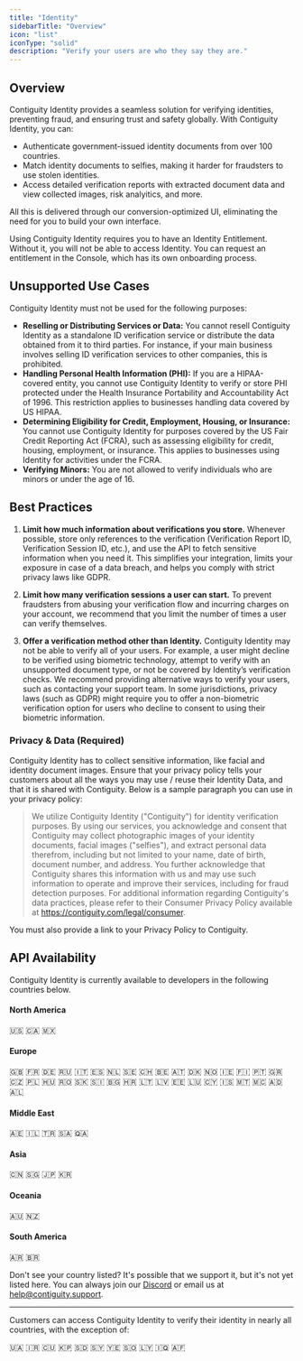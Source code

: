 ```yaml
---
title: "Identity"
sidebarTitle: "Overview"
icon: "list"
iconType: "solid"
description: "Verify your users are who they say they are."
---
```


## Overview
Contiguity Identity provides a seamless solution for verifying identities, preventing fraud, and ensuring trust and safety globally. With Contiguity Identity, you can:

- Authenticate government-issued identity documents from over 100 countries.
- Match identity documents to selfies, making it harder for fraudsters to use stolen identities.
- Access detailed verification reports with extracted document data and view collected images, risk analyitics, and more.

All this is delivered through our conversion-optimized UI, eliminating the need for you to build your own interface.

<Warning>
    Using Contiguity Identity requires you to have an Identity Entitlement. Without it, you will not be able to access Identity. You can request an entitlement in the Console, which has its own onboarding process.
</Warning>


## Unsupported Use Cases
Contiguity Identity must not be used for the following purposes:

- **Reselling or Distributing Services or Data:** You cannot resell Contiguity Identity as a standalone ID verification service or distribute the data obtained from it to third parties. For instance, if your main business involves selling ID verification services to other companies, this is prohibited.
- **Handling Personal Health Information (PHI):** If you are a HIPAA-covered entity, you cannot use Contiguity Identity to verify or store PHI protected under the Health Insurance Portability and Accountability Act of 1996. This restriction applies to businesses handling data covered by US HIPAA.
- **Determining Eligibility for Credit, Employment, Housing, or Insurance:** You cannot use Contiguity Identity for purposes covered by the US Fair Credit Reporting Act (FCRA), such as assessing eligibility for credit, housing, employment, or insurance. This applies to businesses using Identity for activities under the FCRA.
- **Verifying Minors:** You are not allowed to verify individuals who are minors or under the age of 16.

## Best Practices
1. **Limit how much information about verifications you store.**
Whenever possible, store only references to the verification (Verification Report ID, Verification Session ID, etc.), and use the API to fetch sensitive information when you need it. This simplifies your integration, limits your exposure in case of a data breach, and helps you comply with strict privacy laws like GDPR.

2. **Limit how many verification sessions a user can start.**
To prevent fraudsters from abusing your verification flow and incurring charges on your account, we recommend that you limit the number of times a user can verify themselves.

3. **Offer a verification method other than Identity.**
Contiguity Identity may not be able to verify all of your users. For example, a user might decline to be verified using biometric technology, attempt to verify with an unsupported document type, or not be covered by Identity’s verification checks. We recommend providing alternative ways to verify your users, such as contacting your support team. In some jurisdictions, privacy laws (such as GDPR) might require you to offer a non-biometric verification option for users who decline to consent to using their biometric information.

### Privacy & Data (Required)
Contiguity Identity has to collect sensitive information, like facial and identity document images. Ensure that your privacy policy tells your customers about all the ways you may use / reuse their Identity Data, and that it is shared with Contiguity. Below is a sample paragraph you can use in your privacy policy:

> We utilize Contiguity Identity ("Contiguity") for identity verification purposes. By using our services, you acknowledge and consent that Contiguity may collect photographic images of your identity documents, facial images ("selfies"), and extract personal data therefrom, including but not limited to your name, date of birth, document number, and address. You further acknowledge that Contiguity shares this information with us and may use such information to operate and improve their services, including for fraud detection purposes. For additional information regarding Contiguity's data practices, please refer to their Consumer Privacy Policy available at https://contiguity.com/legal/consumer.

You must also provide a link to your Privacy Policy to Contiguity. 

## API Availability
Contiguity Identity is currently available to developers in the following countries below.

#### North America
<Tooltip tip="United States">🇺🇸</Tooltip> <Tooltip tip="Canada">🇨🇦</Tooltip> <Tooltip tip="Mexico">🇲🇽</Tooltip>

#### Europe
<Tooltip tip="United Kingdom">🇬🇧</Tooltip> <Tooltip tip="France">🇫🇷</Tooltip> <Tooltip tip="Germany">🇩🇪</Tooltip> <Tooltip tip="Russia">🇷🇺</Tooltip> <Tooltip tip="Italy">🇮🇹</Tooltip> <Tooltip tip="Spain">🇪🇸</Tooltip> <Tooltip tip="Netherlands">🇳🇱</Tooltip> <Tooltip tip="Sweden">🇸🇪</Tooltip> <Tooltip tip="Switzerland">🇨🇭</Tooltip> <Tooltip tip="Belgium">🇧🇪</Tooltip> <Tooltip tip="Austria">🇦🇹</Tooltip> <Tooltip tip="Denmark">🇩🇰</Tooltip> <Tooltip tip="Norway">🇳🇴</Tooltip> <Tooltip tip="Ireland">🇮🇪</Tooltip> <Tooltip tip="Finland">🇫🇮</Tooltip> <Tooltip tip="Portugal">🇵🇹</Tooltip> <Tooltip tip="Greece">🇬🇷</Tooltip> <Tooltip tip="Czech Republic">🇨🇿</Tooltip> <Tooltip tip="Poland">🇵🇱</Tooltip> <Tooltip tip="Hungary">🇭🇺</Tooltip> <Tooltip tip="Romania">🇷🇴</Tooltip> <Tooltip tip="Slovakia">🇸🇰</Tooltip> <Tooltip tip="Slovenia">🇸🇮</Tooltip> <Tooltip tip="Bulgaria">🇧🇬</Tooltip> <Tooltip tip="Croatia">🇭🇷</Tooltip> <Tooltip tip="Lithuania">🇱🇹</Tooltip> <Tooltip tip="Latvia">🇱🇻</Tooltip> <Tooltip tip="Estonia">🇪🇪</Tooltip> <Tooltip tip="Luxembourg">🇱🇺</Tooltip> <Tooltip tip="Cyprus">🇨🇾</Tooltip> <Tooltip tip="Iceland">🇮🇸</Tooltip> <Tooltip tip="Malta">🇲🇹</Tooltip> <Tooltip tip="Monaco">🇲🇨</Tooltip> <Tooltip tip="Andorra">🇦🇩</Tooltip> <Tooltip tip="Albania">🇦🇱</Tooltip>

#### Middle East
<Tooltip tip="United Arab Emirates">🇦🇪</Tooltip> <Tooltip tip="Israel">🇮🇱</Tooltip> <Tooltip tip="Turkey">🇹🇷</Tooltip> <Tooltip tip="Saudi Arabia">🇸🇦</Tooltip> <Tooltip tip="Qatar">🇶🇦</Tooltip>

#### Asia
<Tooltip tip="China">🇨🇳</Tooltip> <Tooltip tip="Singapore">🇸🇬</Tooltip> <Tooltip tip="Japan">🇯🇵</Tooltip> <Tooltip tip="South Korea">🇰🇷</Tooltip>

#### Oceania
<Tooltip tip="Australia">🇦🇺</Tooltip> <Tooltip tip="New Zealand">🇳🇿</Tooltip>

#### South America
<Tooltip tip="Argentina">🇦🇷</Tooltip> <Tooltip tip="Brazil">🇧🇷</Tooltip>

Don't see your country listed? It's possible that we support it, but it's not yet listed here. You can always join our [Discord](https://discord.gg/Z9K5XAsS7H) or email us at help@contiguity.support.

----
Customers can access Contiguity Identity to verify their identity in nearly all countries, with the exception of:

<Tooltip tip="Ukraine">🇺🇦</Tooltip> <Tooltip tip="Iran">🇮🇷</Tooltip> <Tooltip tip="Cuba">🇨🇺</Tooltip> <Tooltip tip="North Korea">🇰🇵</Tooltip> <Tooltip tip="Sudan">🇸🇩</Tooltip> <Tooltip tip="Syria">🇸🇾</Tooltip> <Tooltip tip="Yemen">🇾🇪</Tooltip> <Tooltip tip="Somalia">🇸🇴</Tooltip> <Tooltip tip="Libya">🇱🇾</Tooltip> <Tooltip tip="Iraq">🇮🇶</Tooltip> <Tooltip tip="Afghanistan">🇦🇫</Tooltip>



<Snippet />